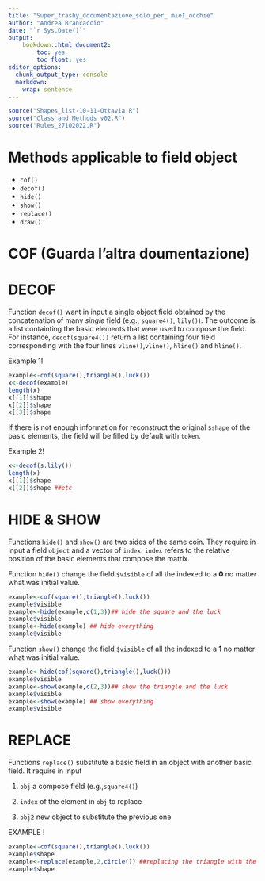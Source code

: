 ```yaml
---
title: "Super_trashy_documentazione_solo_per_ mieI_occhie"
author: "Andrea Brancaccio"
date: "`r Sys.Date()`"
output:
    bookdown::html_document2:
        toc: yes
        toc_float: yes
editor_options:
  chunk_output_type: console
  markdown: 
    wrap: sentence
---
```


```r
source("Shapes_list-10-11-Ottavia.R")
source("Class and Methods v02.R")
source("Rules_27102022.R")
```

# Methods applicable to field object
- `cof()`
- `decof()`
- `hide()`
- `show()`
- `replace()`
- `draw()`

# COF (Guarda l'altra doumentazione)

# DECOF 
Function `decof()` want in input a single object field obtained by the concatenation of
many *single* field (e.g., `square4()`, `lily()`). The outcome is a list containting 
the basic elements that were used to compose the field. For instance, `decof(square4())` 
return a list containing four field corresponding with the four lines `vline()`,`vline()`,
`hline()` and `hline()`.

Example 1!

```r
example<-cof(square(),triangle(),luck())
x<-decof(example)
length(x)
x[[1]]$shape
x[[2]]$shape
x[[3]]$shape
```
If there is not enough information for reconstruct the original `$shape` of the basic elements,
the field will be filled by default with `token`.

Example 2!

```r
x<-decof(s.lily())
length(x)
x[[1]]$shape
x[[2]]$shape ##etc
```

# HIDE \& SHOW

Functions `hide()` and `show()` are two sides of the same coin. 
They require in input a field `object` and a vector of `index`.
`index` refers to the relative position of the basic elements that compose the matrix.

Function `hide()` change the field `$visible` of all the indexed to a **0** 
no matter what was initial value.

```r
example<-cof(square(),triangle(),luck())
example$visible 
example<-hide(example,c(1,3))## hide the square and the luck
example$visible
example<-hide(example) ## hide everything
example$visible
```

Function `show()` change the field `$visible` of all the indexed to a **1** 
no matter what was initial value.

```r
example<-hide(cof(square(),triangle(),luck()))
example$visible 
example<-show(example,c(2,3))## show the triangle and the luck
example$visible
example<-show(example) ## show everything
example$visible
```


# REPLACE

Functions `replace()` substitute a basic field in an object with another basic field.
It require in input 

1. `obj` a compose field (e.g.,`square4()`)

2. `index` of the element in `obj` to replace

3. `obj2` new object to substitute the previous one

EXAMPLE !
```r
example<-cof(square(),triangle(),luck())
example$shape
example<-replace(example,2,circle()) ##replacing the triangle with the circle
example$shape
```